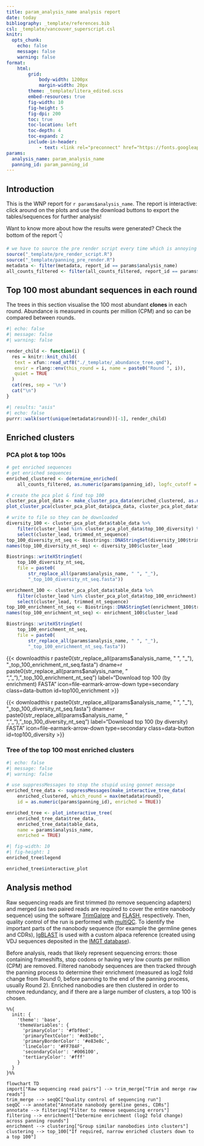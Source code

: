 ```yaml
---
title: param_analysis_name analysis report
date: today
bibliography: _template/references.bib
csl: _template/vancouver_superscript.csl
knitr:
  opts_chunk:
    echo: false
    message: false
    warning: false
format:
    html:
        grid:
            body-width: 1200px
            margin-width: 20px
        theme: _template/litera_edited.scss
        embed-resources: true
        fig-width: 10
        fig-height: 5
        fig-dpi: 200
        toc: true
        toc-location: left
        toc-depth: 4
        toc-expand: 2
        include-in-header:
            - text: <link rel="preconnect" href="https://fonts.googleapis.com"> <link rel="preconnect" href="https://fonts.gstatic.com" crossorigin> <link href="https://fonts.googleapis.com/css2?family=Atkinson+Hyperlegible:ital,wght@0,700;1,700&family=Poppins:ital,wght@0,400;0,600;1,400;1,600&display=swap" rel="stylesheet">
params:
  analysis_name: param_analysis_name
  panning_id: param_panning_id
---
```


## Introduction

This is the WNP report for `r params$analysis_name`. The report is interactive: click around on the plots and use the download buttons to export the tables/sequences for further analysis!

Want to know more about how the results were generated? Check the bottom of the report 👇

```r
# we have to source the pre render script every time which is annoying
source("_template/pre_render_script.R")
source("_template/panning_pre_render.R")
metadata <- filter(metadata, report_id == params$analysis_name)
all_counts_filtered <- filter(all_counts_filtered, report_id == params$analysis_name)
```

## Top 100 most abundant sequences in each round

The trees in this section visualise the 100 most abundant **clones** in each round. Abundance is measured in counts per million (CPM) and so can be compared between rounds.

```r
#| echo: false
#| message: false
#| warning: false

render_child <- function(i) {
  res = knitr::knit_child(
   text = xfun::read_utf8("./_template/_abundance_tree.qmd"),
   envir = rlang::env(this_round = i, name = paste0("Round ", i)),
   quiet = TRUE
  )
  cat(res, sep = '\n')
  cat("\n")
}
```

```r
#| results: "asis"
#| echo: false
purrr::walk(sort(unique(metadata$round))[-1], render_child)
```

## Enriched clusters

### PCA plot & top 100s

```r
# get enriched sequences
# get enriched sequences
enriched_clustered <- determine_enriched(
    all_counts_filtered, as.numeric(params$panning_id), logfc_cutoff = 1.5, max_round = max(metadata$round))

# create the pca plot & find top 100
cluster_pca_plot_data <- make_cluster_pca_data(enriched_clustered, as.numeric(params$panning_id), metadata, max_round = max(metadata$round))
plot_cluster_pca(cluster_pca_plot_data$pca_data, cluster_pca_plot_data$table_data, params$analysis_name)

# write to file so they can be downloaded
diversity_100 <- cluster_pca_plot_data$table_data %>%
    filter(cluster_lead %in% cluster_pca_plot_data$top_100_diversity) %>%
    select(cluster_lead, trimmed_nt_sequence)
top_100_diversity_nt_seq <- Biostrings::DNAStringSet(diversity_100$trimmed_nt_sequence)
names(top_100_diversity_nt_seq) <- diversity_100$cluster_lead

Biostrings::writeXStringSet(
    top_100_diversity_nt_seq,
    file = paste0(
        str_replace_all(params$analysis_name, " ", "_"),
        "_top_100_diversity_nt_seq.fasta"))

enrichment_100 <- cluster_pca_plot_data$table_data %>%
    filter(cluster_lead %in% cluster_pca_plot_data$top_100_enrichment) %>%
    select(cluster_lead, trimmed_nt_sequence)
top_100_enrichment_nt_seq <- Biostrings::DNAStringSet(enrichment_100$trimmed_nt_sequence)
names(top_100_enrichment_nt_seq) <- enrichment_100$cluster_lead

Biostrings::writeXStringSet(
    top_100_enrichment_nt_seq,
    file = paste0(
        str_replace_all(params$analysis_name, " ", "_"),
        "_top_100_enrichment_nt_seq.fasta"))
```

{{< downloadthis r paste0(str_replace_all(params$analysis_name, " ", "_"), "_top_100_enrichment_nt_seq.fasta") dname=r paste0(str_replace_all(params$analysis_name, " ", "_"), "_top_100_enrichment_nt_seq") label="Download top 100 (by enrichment) FASTA" icon=file-earmark-arrow-down type=secondary class=data-button id=top100_enrichment >}}

{{< downloadthis r paste0(str_replace_all(params$analysis_name, " ", "_"), "_top_100_diversity_nt_seq.fasta") dname=r paste0(str_replace_all(params$analysis_name, " ", "_"), "_top_100_diversity_nt_seq") label="Download top 100 (by diversity) FASTA" icon=file-earmark-arrow-down type=secondary class=data-button id=top100_diversity >}}

### Tree of the top 100 most enriched clusters

```r
#| echo: false
#| message: false
#| warning: false

# use suppressMessages to stop the stupid using gonnet message
enriched_tree_data <- suppressMessages(make_interactive_tree_data(
    enriched_clustered, which_round = max(metadata$round),
    id = as.numeric(params$panning_id), enriched = TRUE))

enriched_tree <- plot_interactive_tree(
    enriched_tree_data$tree_data,
    enriched_tree_data$table_data,
    name = params$analysis_name,
    enriched = TRUE)

```

```r
#| fig-width: 10
#| fig-height: 1
enriched_tree$legend
```

```r
enriched_tree$interactive_plot
```

## Analysis method

Raw sequencing reads are first trimmed (to remove sequencing adapters) and merged (as two paired reads are required to cover the entire nanobody sequence) using the software [TrimGalore](https://github.com/FelixKrueger/TrimGalore) and [FLASH](https://ccb.jhu.edu/software/FLASH/), respectively. Then, quality control of the run is performed with [multiQC](https://github.com/MultiQC/MultiQC). To identify the important parts of the nanobody sequence (for example the germline genes and CDRs), [IgBLAST](https://ncbi.github.io/igblast/) is used with a custom alpaca reference (created using VDJ sequences deposited in the [IMGT database](https://www.imgt.org/vquest/refseqh.html)).

Before analysis, reads that likely represent sequencing errors: those containing frameshifts, stop codons or having very low counts per million (CPM) are removed. Filtered nanobody sequences are then tracked through the panning process to determine their enrichment (measured as log2 fold change from Round 0, before panning to the end of the panning process, usually Round 2). Enriched nanobodies are then clustered in order to remove redundancy, and if there are a large number of clusters, a top 100 is chosen.

```mermaid
%%{
  init: {
    'theme': 'base',
    'themeVariables': {
      'primaryColor': '#fbf0ed',
      'primaryTextColor': '#e83e8c',
      'primaryBorderColor': '#e83e8c',
      'lineColor': '#FF784F',
      'secondaryColor': '#006100',
      'tertiaryColor': '#fff'
    }
  }
}%%

flowchart TD
import["Raw sequencing read pairs"] --> trim_merge["Trim and merge raw reads"]
trim_merge --> seqQC["Quality control of sequencing run"]
seqQC --> annotate["Annotate nanobody germline genes, CDRs"]
annotate --> filtering["Filter to remove sequencing errors"]
filtering --> enrichment["Determine enrichment (log2 fold change) across panning rounds"]
enrichment --> clustering["Group similar nanobodies into clusters"]
clustering --> top_100["If required, narrow enriched clusters down to a top 100"]
```